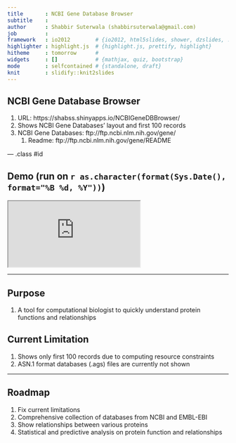 ```yaml
---
title       : NCBI Gene Database Browser
subtitle    : 
author      : Shabbir Suterwala (shabbirsuterwala@gmail.com)
job         : 
framework   : io2012        # {io2012, html5slides, shower, dzslides, ...}
highlighter : highlight.js  # {highlight.js, prettify, highlight}
hitheme     : tomorrow      # 
widgets     : []            # {mathjax, quiz, bootstrap}
mode        : selfcontained # {standalone, draft}
knit        : slidify::knit2slides
---
```


## NCBI Gene Database Browser


1. URL: https://shabss.shinyapps.io/NCBIGeneDBBrowser/
2. Shows NCBI Gene Databases' layout and first 100 records
3. NCBI Gene Databases: ftp://ftp.ncbi.nlm.nih.gov/gene/
   1. Readme: ftp://ftp.ncbi.nlm.nih.gov/gene/README

--- .class #id 

## Demo (run on `r as.character(format(Sys.Date(), format="%B %d, %Y"))`)

<iframe src="https://shabss.shinyapps.io/NCBIGeneDBBrowser/"></iframe>

---

## Purpose
1. A tool for computational biologist to quickly understand protein functions and relationships 

## Current Limitation
1. Shows only first 100 records due to computing resource constraints
2. ASN.1 format databases (.ags) files are currently not shown

---

## Roadmap
1. Fix current limitations
2. Comprehensive collection of databases from NCBI and EMBL-EBI
3. Show relationships between various proteins
4. Statistical and predictive analysis on protein function and relationships

